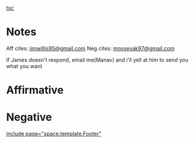 [[toc]]

=Notes= 
Aff cites: [[mailto:jimwillis95@gmail.com|jimwillis95@gmail.com]]
Neg cites: [[mailto:mnvsevak97@gmail.com|mnvsevak97@gmail.com]]

If James doesn't respond, email me(Manav) and i'll yell at him to send you what you want

=Affirmative= 


=Negative= 

[[include page="space.template.Footer"]]
